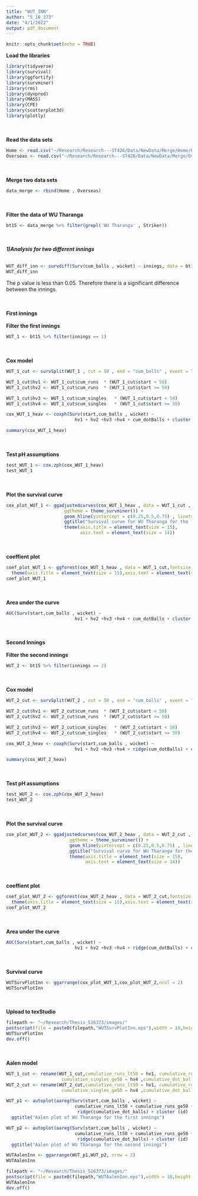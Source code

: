 ```yaml
---
title: "WUT_INN"
author: "S_16_373"
date: "4/1/2022"
output: pdf_document
---
```


```r
knitr::opts_chunk$set(echo = TRUE)
```

**Load the libraries**
```r
library(tidyverse)
library(survival)
library(ggfortify)
library(survminer)
library(rms)
library(dynpred)
library(MASS)
library(CPE)
library(scatterplot3d)
library(plotly)
```
\
\
**Read the data sets**
```r
Home <- read.csv("~/Research/Research---ST426/Data/NewData/Merge/Home/Home.csv")
Overseas <- read.csv("~/Research/Research---ST426/Data/NewData/Merge/Overseas/Overseas.csv")
```
\
\
**Merge two data sets**
```r
data_merge <- rbind(Home , Overseas)
```
\
\
**Filter the data of WU Tharanga**
```r
bt15 <- data_merge %>% filter(grepl('WU Tharanga' , Striker))
```
\
\
***1)Analysis for two different innings***
\
\
```r
WUT_diff_inn <- survdiff(Surv(cum_balls , wicket) ~ innings, data = bt15)
WUT_diff_inn
```
The p value is less than 0.05. Therefore there is a significant difference between the innings.

\
\
**First innings**
\
\
**Filter the first innings**
```r
WUT_1 <- bt15 %>% filter(innings == 1)
```
\
\
**Cox model**
```r
WUT_1_cut <- survSplit(WUT_1 , cut = 50 , end = "cum_balls" , event = "wicket" , start = "start" , id = "id")

WUT_1_cut$hv1 <- WUT_1_cut$cum_runs  * (WUT_1_cut$start < 50)
WUT_1_cut$hv2 <- WUT_1_cut$cum_runs  * (WUT_1_cut$start >= 50)

WUT_1_cut$hv3 <- WUT_1_cut$cum_singles   * (WUT_1_cut$start < 50)
WUT_1_cut$hv4 <- WUT_1_cut$cum_singles   * (WUT_1_cut$start >= 50)

cox_WUT_1_heav <- coxph(Surv(start,cum_balls , wicket) ~ 
                          hv1 + hv2 +hv3 +hv4 + cum_dotBalls + cluster (id) , data = WUT_1_cut)

summary(cox_WUT_1_heav)
```
\
\
**Test pH assumptions**
```r
test_WUT_1 <- cox.zph(cox_WUT_1_heav)
test_WUT_1
```
\
\
**Plot the survival curve**
```r
cox_plot_WUT_1 <- ggadjustedcurves(cox_WUT_1_heav , data = WUT_1_cut , size = 2,
                      ggtheme = theme_survminer()) + 
                      geom_hline(yintercept = c(0.25,0.5,0.75) , linetype = "dashed") +
                      ggtitle("Survival curve for WU Tharanga for the first innings") + 
                      theme(axis.title = element_text(size = 15),
                            axis.text = element_text(size = 14))

```
\
\
**coeffient plot**
```r
coef_plot_WUT_1 <- ggforest(cox_WUT_1_heav , data = WUT_1_cut,fontsize = 1.2) + 
  theme(axis.title = element_text(size = 15),axis.text = element_text(size = 14))
coef_plot_WUT_1
```
\
\
**Area under the curve**
```r
AUC(Surv(start,cum_balls , wicket) ~ 
                          hv1 + hv2 +hv3 +hv4 + cum_dotBalls + cluster (id) , data = WUT_1_cut)
```
\
\
**Second Innings**
\
\
**Filter the second innings**
```r
WUT_2 <- bt15 %>% filter(innings == 2)
```
\
\
**Cox model**
```r
WUT_2_cut <- survSplit(WUT_2 , cut = 50 , end = "cum_balls" , event = "wicket" , start = "start" , id = "id")

WUT_2_cut$hv1 <- WUT_2_cut$cum_runs  * (WUT_2_cut$start < 50)
WUT_2_cut$hv2 <- WUT_2_cut$cum_runs  * (WUT_2_cut$start >= 50)

WUT_2_cut$hv3 <- WUT_2_cut$cum_singles   * (WUT_2_cut$start < 50)
WUT_2_cut$hv4 <- WUT_2_cut$cum_singles   * (WUT_2_cut$start >= 50)

cox_WUT_2_heav <- coxph(Surv(start,cum_balls , wicket) ~ 
                          hv1 + hv2 +hv3 +hv4 + ridge(cum_dotBalls) + cluster (id) , data = WUT_2_cut)

summary(cox_WUT_2_heav)
```
\
\
**Test pH assumptions**
```r
test_WUT_2 <- cox.zph(cox_WUT_2_heav)
test_WUT_2
```
\
\
**Plot the survival curve**
```r
cox_plot_WUT_2 <- ggadjustedcurves(cox_WUT_2_heav , data = WUT_2_cut , size = 2,
                        ggtheme = theme_survminer()) + 
                        geom_hline(yintercept = c(0.25,0.5,0.75) , linetype = "dashed") +
                        ggtitle("Survival curve for WU Tharanga for the second innings") + 
                        theme(axis.title = element_text(size = 15),
                              axis.text = element_text(size = 14))

```
\
\
**coeffient plot**
```r
coef_plot_WUT_2 <- ggforest(cox_WUT_2_heav , data = WUT_2_cut,fontsize = 1.2) + 
  theme(axis.title = element_text(size = 15),axis.text = element_text(size = 14))
coef_plot_WUT_2
```
\
\
**Area under the curve**
```r
AUC(Surv(start,cum_balls , wicket) ~ 
                          hv1 + hv2 +hv3 +hv4 + ridge(cum_dotBalls) + cluster (id) , data = WUT_2_cut)
```
\
\
**Survival curve**
```r
WUTSurvPlotInn <- ggarrange(cox_plot_WUT_1,cox_plot_WUT_2,ncol = 2)
WUTSurvPlotInn
```
\
\
**Upload to texStudio**
```r
filepath <- "~/Research/Thesis_S16373/images/"
postscript(file = paste0(filepath,"WUTSurvPlotInn.eps"),width = 10,height = 7,horizontal = FALSE)
WUTSurvPlotInn
dev.off()
```
\
\
**Aalen model**
```r
WUT_1_cut <- rename(WUT_1_cut,cumulative_runs_lt50 = hv1, cumulative_runs_ge50 = hv2,cumulative_singles_lt50 = hv3, 
                     cumulative_singles_ge50 = hv4 ,cumulative_dot_balls=cum_dotBalls)
WUT_2_cut <- rename(WUT_2_cut,cumulative_runs_lt50 = hv1, cumulative_runs_ge50 = hv2,cumulative_singles_lt50 = hv3, 
                     cumulative_singles_ge50 = hv4 ,cumulative_dot_balls=cum_dotBalls)

WUT_p1 <- autoplot(aareg(Surv(start,cum_balls , wicket) ~ 
                          cumulative_runs_lt50 + cumulative_runs_ge50 +cumulative_singles_lt50 +cumulative_singles_ge50 + 
                           ridge(cumulative_dot_balls) + cluster (id) , data = WUT_1_cut)) + theme(legend.position = "none") + 
  ggtitle("Aalen plot of WU Tharanga for the first innings") 

WUT_p2 <- autoplot(aareg(Surv(start,cum_balls , wicket) ~ 
                          cumulative_runs_lt50 + cumulative_runs_ge50 +cumulative_singles_lt50 +cumulative_singles_ge50 + 
                           ridge(cumulative_dot_balls) + cluster (id) , data = WUT_2_cut)) + theme(legend.position = "none") + 
  ggtitle("Aalen plot of WU Tharanga for the second innings") 

WUTAalenInn <- ggarrange(WUT_p1,WUT_p2, nrow = 2)
WUTAalenInn
```

```r
filepath <- "~/Research/Thesis_S16373/images/"
postscript(file = paste0(filepath,"WUTAalenInn.eps"),width = 10,height = 7,horizontal = FALSE)
WUTAalenInn
dev.off()
```

